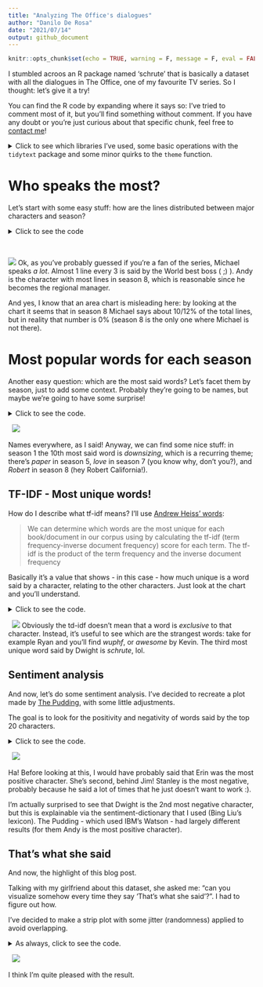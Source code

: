 ```yaml
---
title: "Analyzing The Office's dialogues"
author: "Danilo De Rosa"
date: "2021/07/14"
output: github_document
---
```


```r
knitr::opts_chunk$set(echo = TRUE, warning = F, message = F, eval = FALSE)
```


I stumbled acroos an R package named 'schrute' that is basically a dataset with all the dialogues in The Office, one of my favourite TV series. So I thought: let's give it a try! 

You can find the R code by expanding where it says so: I've tried to comment most of it, but you'll find something without comment. If you have any doubt or you're just curious about that specific chunk, feel free to [contact me](mailto:danilo.derosa.dd@gmail.com)! 


<details> 

<summary>Click to see which libraries I've used, some basic operations with the `tidytext` package and some minor quirks to the `theme` function. </summary>
```r
#install.packages("schrute")
library(tidyverse)
library(schrute)
library(tidytext)
library(showtext)
library(ggtext)
library(lemon)
library(ggsci)

font_add_google("Special Elite", "specialelite")
showtext_auto()

# Downloading the dataset
dialogs_raw <- schrute::theoffice

# Let's transform the dataset, by unnesting: now one row is one word. We have 570450 rows!
dialogs_words <- dialogs_raw %>% 
  tidytext::unnest_tokens(word, text)

# Remove stop words (common words, not useful for analysis): we have left 169835 rows(= words)
dialogs_words <- dialogs_words %>% 
  anti_join(stop_words, by = "word")

# Removing some non-useful words or characters
blacklist <- c("yeah", "hey", "uh", "gonna", "um")
blacklist_characters <- c("Everyone", "All", "Both", "Guy", "Girl", "Group")
dialogs_words <- dialogs_words %>% 
  filter(!word %in% blacklist,
         !character %in% blacklist_characters)
```

```r

# Setting the theme for the plots. I have also updated the theme with some settings, but they're just a copy of what I did in the various plots. Normally you set theme here, and leave the 'theme' function of each plot cleaner, but anyway...
theme_set(theme_minimal(base_family = "specialelite")) 

theme_update(
  panel.grid.major.y = element_blank(),
  panel.grid.minor.y = element_blank(),
  plot.background = element_rect(fill = "#fafaf5", color = "#fafaf5"),
  strip.text = element_text(size = rel(2), face = "italic"),
  panel.spacing = unit(1.5, "lines"),
  plot.margin = margin(10, 25, 10, 25),
  plot.title = element_text(hjust = .5, size = rel(3)),
  plot.subtitle = element_text(hjust = .5, size = rel(1.5)))
```

</details>

# Who speaks the most?

Let's start with some easy stuff: how are the lines distributed between major characters and season? 

<details>
<summary>Click to see the code</summary>

```r
# We're working with dialogs_raw just because we want to analyze lines and not single words

# Let's save in a vector the top 20 character that say most lines overall during the series
top_20_character <- dialogs_raw %>% 
  count(character, sort = T) %>% head(20) %>% 
  pull(character)

# Now we can calculate the % (probably there are some useless lines here, but I left them just because you can see how my mind works while coding lol)
percent_season <- dialogs_raw %>% 
  group_by(season, character) %>% 
  count(text) %>% 
  ungroup() %>% 
  arrange(season, desc(n)) %>% 
  group_by(season) %>% 
  mutate(percent = n / sum(n)) %>% 
  ungroup() %>% 
  group_by(season, character) %>% 
  summarise(percent_season = sum(percent)) %>% 
  arrange(season, desc(percent_season)) %>%
  filter(character %in% top_20_character) %>%
  arrange(desc(percent_season)) %>% 
  mutate(character = factor(character, ordered = T, levels = top_20_character))

# let's plot
plot_percent_season <- percent_season %>% ggplot(aes(season, percent_season)) +
  geom_area(fill = "burlywood3") +
  facet_rep_wrap(~ character, repeat.tick.labels = T) + # probably this repeat.tick.labels is useless, I should check
  scale_x_continuous(breaks = seq(1:9), expand = c(0.01, 0.01)) + # the expand function is the most useful thing there is in R, change my mind (it basically deletes all white space near the axis)
  scale_y_continuous(labels = scales::percent_format(), expand = c(0.01, 0.01)) +
  theme(axis.title.y = element_blank(),
        panel.grid.minor = element_blank(),
        panel.grid.major = element_line(linetype = "dotted"),
        panel.spacing = unit(1.5, "lines"), # just to give some space to each facet
        strip.text = element_text(size = rel(1.7)),
        axis.title.x = element_text(size = rel(1.3), margin = margin (t = 10)),
        plot.title = element_text(hjust = .5, size = rel(3)),
        plot.subtitle = element_text(hjust = .5, size = rel(1.5))) +
  labs(x = "Season", 
       caption = "Inspired by The Pudding • Data from the R package 'schrute'",
       title = "Who speaks the most in The Office?", 
       subtitle = "% of lines per season for the top 20 characters that speaks the most")


#this way of saving is copied from Cédric Sherer's code lol (check him out!)
ggsave(here::here("plots", "Most_lines_per_season.pdf"), width = 15, height = 9, device = cairo_pdf)

path <- here::here("plots", "Most_lines_per_season")
pdftools::pdf_convert(pdf = glue::glue("{path}.pdf"), 
                      filenames = glue::glue("{path}.png"),
                      format = "png", dpi = 250)
```

</details>
&nbsp;

![](plots/Most_lines_per_season.png)
Ok, as you've probably guessed if you're a fan of the series, Michael speaks *a lot*. Almost 1 line every 3 is said by the World best boss ( ;) ). Andy is the character with most lines in season 8, which is reasonable since he becomes the regional manager. 

And yes, I know that an area chart is misleading here: by looking at the chart it seems that in season 8 Michael says about 10/12% of the total lines, but in reality that number is 0% (season 8 is the only one where Michael is not there). 

# Most popular words for each season 

Another easy question: which are the most said words? Let's facet them by season, just to add some context. Probably they're going to be names, but maybe we're going to have some surprise!

<details>
<summary>Click to see the code.</summary>

```r

words_season <- dialogs_words %>% 
  group_by(season) %>% 
  count(word) %>%
  top_n(10, n) %>% 
  mutate(word = reorder_within(word, n, season),
         label = glue::glue(" Season {season} ")) # glue is very similar to paste0

words_season %>% ggplot(aes(word, n, fill = label)) +
  geom_col() +
  coord_flip() +
  facet_wrap(~ label, scales = "free") +
  scale_x_reordered(expand = c(0.01, 0.01)) +
  scale_y_continuous(expand = c(0.01, 0.01)) +
  theme(axis.text = element_text(family = "Roboto Condensed"), 
        legend.position = "none",
        panel.grid.minor = element_blank(),
        strip.text = element_text(size = rel(1.7)),
        panel.spacing = unit(1.5, "lines"),
        plot.title = element_text(hjust = .5, size = rel (2.5)),
        plot.margin = margin(10, 25, 10, 25)) +
  scico::scale_fill_scico_d(palette = "brocO") + # I really think that this palette is perfect for The Office. Anyway, just love for the scico package and palettes
  labs(y = "# of times",
       x = "",
       caption = "Data from the R package 'schrute'",
       title = "The most cited words in The Office", )

ggsave(here::here("plots", "Most_cited_words.pdf"), width = 15, height = 9, device = cairo_pdf)

path <- here::here("plots", "Most_cited_words")
pdftools::pdf_convert(pdf = glue::glue("{path}.pdf"), 
                      filenames = glue::glue("{path}.png"),
                      format = "png", dpi = 450)

```
</details>
&nbsp;
![](plots/Most_cited_words.png)

Names everywhere, as I said! Anyway, we can find some nice stuff: in season 1 the 10th most said word is *downsizing*, which is a recurring theme; there's *paper* in season 5, *love* in season 7 (you know why, don't you?), and *Robert* in season 8 (hey Robert California!). 

## TF-IDF - Most unique words!

How do I describe what tf-idf means? I'll use [Andrew Heiss' words](https://datavizs21.classes.andrewheiss.com/example/13-example/#term-frequency-inverse-document-frequency-tf-idf): 

> We can determine which words are the most unique for each book/document in our corpus using by calculating the tf-idf (term frequency-inverse document frequency) score for each term. The tf-idf is the product of the term frequency and the inverse document frequency

Basically it's a value that shows - in this case - how much unique is a word said by a character, relating to the other characters. Just look at the chart and you'll understand.

<details> 

<summary>Click to see the code.</summary>

```r
character_tf_idf <- dialogs_words %>% 
  add_count(word) %>% 
  filter(n >= 20) %>% 
  count(word, character) %>% 
  bind_tf_idf(word, character, n) %>% # check the tidytext package to learn what this function does
  arrange(desc(tf_idf))

# a kind of a mess, but this is how I work! 100% natural code lol 
character_tf_idf %>% 
  filter(character %in% c("Dwight", "Jim", "Michael", "Andy", "Pam", "Holly", "Ryan", "Kevin")) %>% 
  group_by(character) %>% 
  top_n(10, tf_idf) %>% 
  ungroup() %>% 
  mutate(word = reorder_within(word, tf_idf, character)) %>% 
  ggplot(aes(word, tf_idf, fill = character)) +
  geom_col() +
  coord_flip() +
  scale_x_reordered() + # this goes together with 'reorder_within': basically it reorders INSIDE each facet
  facet_wrap(~ factor(character, levels = c("Dwight", "Jim", "Michael", "Andy", "Pam", "Holly", "Ryan", "Kevin")), scales = "free", ncol = 4) +
  labs(x = "", 
       title = "The most unique words by top character in The Office",
       subtitle = "tf-idf is a way to calculate the most unique words to each character",
       caption = "Data from the R package 'schrute'") +
  scico::scale_fill_scico_d(palette = "brocO") +
  theme(legend.position = "none",
        plot.subtitle = element_text(hjust = 0, color = "gray50", size = rel(1))) 

ggsave(here::here("plots", "tf_idf.pdf"), width = 15, height = 9, device = cairo_pdf)

path <- here::here("plots", "tf_idf")
pdftools::pdf_convert(pdf = glue::glue("{path}.pdf"), 
                      filenames = glue::glue("{path}.png"),
                      format = "png", dpi = 250)
```

</details>
&nbsp;
![](plots/tf_idf.png)
Obviously the td-idf doesn't mean that a word is *exclusive* to that character. Instead, it's useful to see which are the strangest words: take for example Ryan and you'll find *wuphf*, or *awesome* by Kevin. The third most unique word said by Dwight is *schrute*, lol. 

## Sentiment analysis

And now, let's do some sentiment analysis. I've decided to recreate a plot made by [The Pudding](https://pudding.cool/2017/08/the-office/), with some little adjustments. 

The goal is to look for the positivity and negativity of words said by the top 20 characters. 

<details>
<summary>Click to see the code.</summary>

```r
# get_sentiments("nrc") # range of emotions
# get_sentiments("bing") # negative and positive

office_sentiments <- dialogs_words %>% 
  inner_join(get_sentiments("bing")) # get the sentiment for every word in the dataset


# now we calculate the sentiment for each character (by season, and the average)
office_sentiments <- office_sentiments %>% 
  filter(character %in% top_20_character) %>% 
  group_by(season, character) %>% 
  count(sentiment, sort = T) %>% 
  filter(n > 10) %>% 
  arrange(season) %>% 
  pivot_wider(names_from = "sentiment", values_from = "n") %>% 
  mutate(ratio = positive / negative) %>% 
  group_by(character) %>% 
  mutate(mean = mean(ratio, na.rm = T))

# My first idea was to use this as a vline in the plot, but then I've changed my mind and place a vline on 1 (= equally balanced between positive and negative words) 
office_avg <- office_sentiments %>%
  ungroup() %>% 
  summarise(avg = mean(mean, na.rm = T)) %>% 
  pull(avg)
  

office_sentiments %>% 
  ggplot(aes(x = ratio, y = fct_reorder(character, -mean), color = as.factor(season))) + 
  geom_point(alpha = .35, size = 4) +
  scale_color_uchicago() +
  scale_fill_viridis_c() +
  theme(legend.position = "none",
        axis.text.x = element_blank(),
        panel.grid = element_blank(),
        plot.title = element_text(margin = margin(t = 15)),
        plot.subtitle = element_text(family = "Roboto mono", margin = margin(t = 10, b = 10), hjust = 0), 
        axis.text.y = element_text(size = rel(1.5))) +
  geom_vline(aes(xintercept = 1), color = "gray70", size = 0.6, style = "dotted") +
  geom_segment(aes(y = character, yend = character, x = mean, xend = 1), size = .8, alpha = .8) +
  geom_point(aes(x = mean, y = character, fill = mean), shape = 21, size = 6, alpha = .8) +
  labs(x = "", 
       y = "", 
       caption = "Data from the R package 'schrute'", 
       title = "The most positive and negative characters in The Office", 
       subtitle = "The sentiment of main characters each season according to Bing Liu's lexicon") +
  annotate(geom = "segment", x = 1.35, xend = 1.55, y = 15.5, yend = 15.5, arrow = arrow(angle = 15, length = unit(0.5, "lines")), color = "#2ECC40") +
  annotate(geom = "text", label = "More positive character", x = 1.45, y = 15, size = rel(4.5), color = "#2ECC40") +
  annotate(geom = "segment", y = 19.5, yend = 19.5, x = 1.2, xend = 1, arrow = arrow(angle = 15, length = unit(0.5, "lines")), color = "gray50") +
  annotate(geom = "text", label = "Neutral (equally positive and negative)", x = 1.05, y = 19, hjust = 0, size = rel(4.5), color = "gray50")

ggsave(here::here("plots", "Sentiment.pdf"), width = 15, height = 9, device = cairo_pdf)

path <- here::here("plots", "Sentiment")
pdftools::pdf_convert(pdf = glue::glue("{path}.pdf"), 
                      filenames = glue::glue("{path}.png"),
                      format = "png", dpi = 250)
```
</details>
&nbsp;
![](plots/Sentiment.png)

Ha! Before looking at this, I would have probably said that Erin was the most positive character. She's second, behind Jim! Stanley is the most negative, probably because he said a lot of times that he just doesn't want to work :). 

I'm actually surprised to see that Dwight is the 2nd most negative character, but this is explainable via the sentiment-dictionary that I used (Bing Liu's lexicon). The Pudding - which used IBM's Watson - had largely different results (for them Andy is the most positive character). 

## That's what she said

And now, the highlight of this blog post. 

Talking with my girlfriend about this dataset, she asked me: "can you visualize somehow every time they say 'That's what she said'?". I had to figure out how. 

I've decided to make a strip plot with some jitter (randomness) applied to avoid overlapping.

<details>
<summary>As always, click to see the code.</summary>

```r
thats_what_she_said <- dialogs_raw %>% 
  filter(str_detect(text, regex("That's what she said", ignore_case = T))) #the ignore case is there because without it I got 26 lines, ignoring the 7 lines where 'that's what she said' was written in caps lock or in some strange way 

thats_what_she_said <- dialogs_raw %>% 
  select(index, season, episode, character, text) %>% 
  mutate(phrase = ifelse(str_detect(text, regex("That's what she said", ignore_case = T)), T, F), 
         label = glue::glue(" Season {season} "))

thats_what_she_said %>% 
  ggplot(aes(episode, 1)) +
  geom_point(color = "grey10", alpha = .05, position = position_jitter(seed = 2021, width = 1)) + #seed is there to have always the same randomness
  geom_point(data = filter(thats_what_she_said, phrase == T), aes(episode, 1), shape = 21, fill = "red", color = "white", position = position_jitter(seed = 2021, width = 0, height = .2), size = 3) +
  facet_wrap(~ label, scales = "free") +
  scale_x_continuous(expand = c(0.01, 0.01)) + # I love you expand feature, I really do
  scale_y_continuous(expand = c(0.01, 0.01)) +
  labs(x = "Episode", 
       y = "", 
       title = "Every <span style='color: red'>'That's what she said'</span> in The Office",
       subtitle = "Every point is a line said by one character.The y axis is just jitter.",
       caption = "Data from the R package 'schrute'") +
  theme(axis.ticks.y = element_blank(),
        axis.text.y = element_blank(),
        plot.title = element_markdown(hjust = .5, size = rel(3)),
        plot.title.position = 'panel',
        plot.subtitle = element_text(size = rel(1), color = "gray50", hjust = 0),
        axis.title.x = element_text(margin = margin(t = 10)),
        plot.caption = element_text(color = "gray50"),
        panel.grid.major.y = element_blank(),
        panel.grid.minor.y = element_blank(),
        plot.background = element_rect(fill = "#fafaf5", color = "#fafaf5"),
        strip.text = element_text(size = rel(2), face = "italic"),
        plot.margin = margin(10, 25, 10, 25))
  

ggsave(here::here("plots", "That's what she said.pdf"), width = 15, height = 9, device = cairo_pdf)

path <- here::here("plots", "That's what she said")
pdftools::pdf_convert(pdf = glue::glue("{path}.pdf"), 
                      filenames = glue::glue("{path}.png"),
                      format = "png", dpi = 200)
```

</details>
&nbsp;
![](plots/That's what she said.png)

I think I'm quite pleased with the result. 